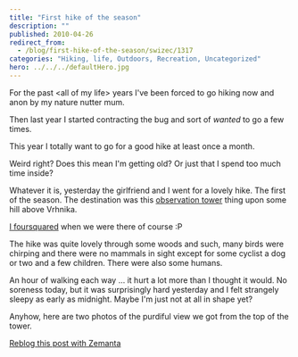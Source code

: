 ```yaml
---
title: "First hike of the season"
description: ""
published: 2010-04-26
redirect_from:
  - /blog/first-hike-of-the-season/swizec/1317
categories: "Hiking, life, Outdoors, Recreation, Uncategorized"
hero: ../../../defaultHero.jpg
---
```


For the past &lt;all of my life> years I've been forced to go hiking now and anon by my nature nutter mum.

Then last year I started contracting the bug and sort of _wanted_ to go a few times.

This year I totally want to go for a good hike at least once a month.

Weird right? Does this mean I'm getting old? Or just that I spend too much time inside?

Whatever it is, yesterday the girlfriend and I went for a lovely hike. The first of the season. The destination was this [observation tower](http://en.wikipedia.org/wiki/Observation_tower) thing upon some hill above Vrhnika.

[I foursquared](http://foursquare.com/venue/2957164) when we were there of course :P

The hike was quite lovely through some woods and such, many birds were chirping and there were no mammals in sight except for some cyclist a dog or two and a few children. There were also some humans.

An hour of walking each way ... it hurt a lot more than I thought it would. No soreness today, but it was surprisingly hard yesterday and I felt strangely sleepy as early as midnight. Maybe I'm just not at all in shape yet?

Anyhow, here are two photos of the purdiful view we got from the top of the tower.

[Reblog this post with Zemanta](https://img.zemanta.com/reblog_e.png?x-id=5cdcd674-ba89-409a-9ee9-fa1a55421f7c)